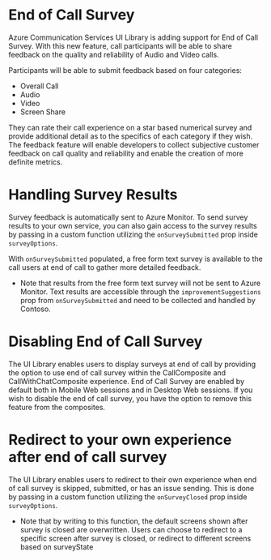 
<Meta title="Concepts/Survey" />


# End of Call Survey

Azure Communication Services UI Library is adding support for End of Call Survey. With this new feature, call participants will be able to share feedback on the quality and reliability of Audio and Video calls.

Participants will be able to submit feedback based on four categories:

- Overall Call
- Audio
- Video
- Screen Share

They can rate their call experience on a star based numerical survey and provide additional detail as to the specifics of each category if they wish. The feedback feature will enable developers to collect subjective customer feedback on call quality and reliability and enable the creation of more definite metrics.

# Handling Survey Results

Survey feedback is automatically sent to Azure Monitor. To send survey results to your own service, you can also gain access to the survey results by passing in a custom function utilizing the `onSurveySubmitted` prop inside `surveyOptions`.

With `onSurveySubmitted` populated, a free form text survey is available to the call users at end of call to gather more detailed feedback.

- Note that results from the free form text survey will not be sent to Azure Monitor. Text results are accessible through the `improvementSuggestions` prop from `onSurveySubmitted` and need to be collected and handled by Contoso.

<Source code={exampleOnSurveySubmitted} />

# Disabling End of Call Survey

The UI Library enables users to display surveys at end of call by providing the option to use end of call survey within the CallComposite and CallWithChatComposite experience. End of Call Survey are enabled by default both in Mobile Web sessions and in Desktop Web sessions. If you wish to disable the end of call survey, you have the option to remove this feature from the composites.

<Source code={exampleDisableSurvey} />

# Redirect to your own experience after end of call survey

The UI Library enables users to redirect to their own experience when end of call survey is skipped, submitted, or has an issue sending. This is done by passing in a custom function utilizing the `onSurveyClosed` prop inside `surveyOptions`.

- Note that by writing to this function, the default screens shown after survey is closed are overwritten. Users can choose to redirect to a specific screen after survey is closed, or redirect to different screens based on surveyState

<Source code={exampleOnSurveyClosed} />
